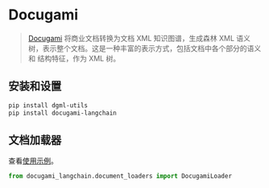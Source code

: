 # Docugami

> [Docugami](https://docugami.com) 将商业文档转换为文档 XML 知识图谱，生成森林
> XML 语义树，表示整个文档。这是一种丰富的表示方式，包括文档中各个部分的语义和
> 结构特征，作为 XML 树。

## 安装和设置


```bash
pip install dgml-utils
pip install docugami-langchain
```

## 文档加载器

查看[使用示例](/docs/integrations/document_loaders/docugami)。

```python
from docugami_langchain.document_loaders import DocugamiLoader
```
